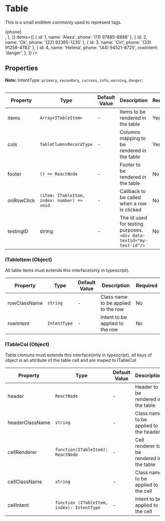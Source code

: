 
<Meta title="Data Display/Table" component={Table}/>

# Table

This is a small emblem commonly used to represent tags.

<Canvas>
    <Table
        cols={{
            id: {
                header: '#ID',
            },
            name: {
                header: 'Contact Name',
            },
            phone: {
                header: 'Contact Phone',
                cellRenderer: ({ phone }) => <div>{phone}&nbsp;<Icon name="BsPhone" /></div>,
            },
        }}
        items={[
            { id: 1, name: 'Alexa', phone: '(11) 97885-8888' },
            { id: 2, name: 'Ok', phone: '(22) 92365-1235' },
            { id: 3, name: 'Ciri', phone: '(33) 91258-4783' },
            { id: 4, name: 'Helena', phone: '(44) 94521-8725', rowIntent: 'danger', },
        ]}
    />
</Canvas>

## Properties

**Note:** IntentType: `primary`, `secondary`, `success`, `info`, `warning`, `danger`;

|Property|Type|Default Value|Description|Required|
|---|---|---|---|---|
|items|`Array<ITableItem>`|-|Items to be rendered in the table|Yes|
|cols|`TableClumnsRecordType`|-|Columns mapping to be rendered in the table|Yes|
|footer|`() => ReactNode`|-|Footer to be rendered in the table|No|
|onRowClick|`(item: ITableItem, index: number) => void`|-|Callback to be called when a row is clicked|No|
|testingID| string | - | The id used for testing purposes.<br/>`<div data-testid="my-test-id"/>` |No|

### ITableItem (Object)
All table items must extends this interface(only in typescript).

|Property|Type|Default Value|Description|Required|
|---|---|---|---|---|
|rowClassName|`string`|-|Class name to be applied to the row|No|
|rowIntent|`IntentType`|-|Intent to be applied to the row|No|

### ITableCol (Object)
Table clomuns must extends this interface(only in typescript), all keys of object is an attribute of the table cell and are maped to ITableCol

|Property|Type|Default Value|Description|Required|
|---|---|---|---|---|
|header|`ReactNode`|-|Header to be rendered in the table|Yes|
|headerClassName|`string`|-|Class name to be applied to the header|No|
|cellRenderer|`function(ITableItem): ReactNode`|-|Cell renderer to be rendered in the table|No|
|cellClassName|`string`|-|Class name to be applied to the cell|No|
|cellIntent|`function (ITableItem, index): IntentType`|-|Intent to be applied to the cell|No|
